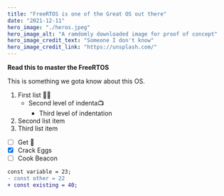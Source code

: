 ```yaml
---
title: "FreeRTOS is one of the Great OS out there"
date: "2021-12-11"
hero_image: "./heros.jpeg"
hero_image_alt: "A ramdomly downloaded image for proof of concept"
hero_image_credit_text: "Someone I don't know"
hero_image_credit_link: "https://unsplash.com/" 
---
```

**Read this to master the FreeRTOS**

This is something we gota know about this OS.

1. First list 🧖‍♂️ 
    * Second level of indenta📺 
        * Third level of indentation
1. Second list item
1. Third list item

* [ ] Get 🌌 
* [x] Crack Eggs
* [ ] Cook Beacon

```diff
const variable = 23;
- const other = 22
+ const existing = 40;
```
